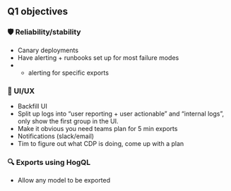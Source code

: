 ## Q1 objectives

### 🛡️ Reliability/stability
- Canary deployments
- Have alerting + runbooks set up for most failure modes
- + alerting for specific exports

### 🎨 UI/UX
- Backfill UI
- Split up logs into “user reporting + user actionable” and “internal logs”, only show the first group in the UI. 
- Make it obvious you need teams plan for 5 min exports
- Notifications (slack/email)
- Tim to figure out what CDP is doing, come up with a plan

### 🔍 Exports using HogQL
- Allow any model to be exported
